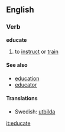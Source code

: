 ==English==
===Verb===
'''educate'''
#to [[instruct]] or [[train]]

====See also====
*[[education]]
*[[educator]]

====Translations====
*Swedish: [[utbilda]]

[[it:educate]]
